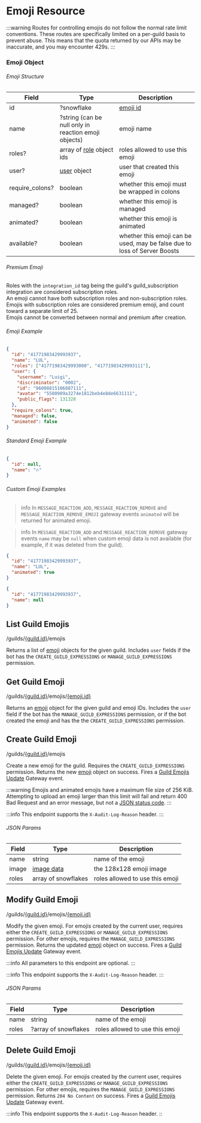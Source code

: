 
# Emoji Resource

:::warning
Routes for controlling emojis do not follow the normal rate limit conventions. These routes are specifically limited on a per-guild basis to prevent abuse. This means that the quota returned by our APIs may be inaccurate, and you may encounter 429s.
:::

### Emoji Object

###### Emoji Structure

| Field           | Type                                                             | Description                                                               |
|-----------------|------------------------------------------------------------------|---------------------------------------------------------------------------|
| id              | ?snowflake                                                       | [emoji id](/docs/reference#image-formatting)                              |
| name            | ?string (can be null only in reaction emoji objects)             | emoji name                                                                |
| roles?          | array of [role](/docs/topics/permissions#role-object) object ids | roles allowed to use this emoji                                           |
| user?           | [user](/docs/resources/user#user-object) object                  | user that created this emoji                                              |
| require_colons? | boolean                                                          | whether this emoji must be wrapped in colons                              |
| managed?        | boolean                                                          | whether this emoji is managed                                             |
| animated?       | boolean                                                          | whether this emoji is animated                                            |
| available?      | boolean                                                          | whether this emoji can be used, may be false due to loss of Server Boosts |

###### Premium Emoji

Roles with the `integration_id` tag being the guild's guild_subscription integration are considered subscription roles.  
An emoji cannot have both subscription roles and non-subscription roles.  
Emojis with subscription roles are considered premium emoji, and count toward a separate limit of 25.  
Emojis cannot be converted between normal and premium after creation.

###### Emoji Example

```json
{
  "id": "41771983429993937",
  "name": "LUL",
  "roles": ["41771983429993000", "41771983429993111"],
  "user": {
    "username": "Luigi",
    "discriminator": "0002",
    "id": "96008815106887111",
    "avatar": "5500909a3274e1812beb4e8de6631111",
    "public_flags": 131328
  },
  "require_colons": true,
  "managed": false,
  "animated": false
}
```

###### Standard Emoji Example

```json
{
  "id": null,
  "name": "🔥"
}
```

###### Custom Emoji Examples

>info
>In `MESSAGE_REACTION_ADD`, `MESSAGE_REACTION_REMOVE` and `MESSAGE_REACTION_REMOVE_EMOJI` gateway events `animated` will be returned for animated emoji.

>info
>In `MESSAGE_REACTION_ADD` and `MESSAGE_REACTION_REMOVE` gateway events `name` may be `null` when custom emoji data is not available (for example, if it was deleted from the guild).

```json
{
  "id": "41771983429993937",
  "name": "LUL",
  "animated": true
}
```

```json
{
  "id": "41771983429993937",
  "name": null
}
```

## List Guild Emojis

<RoutePill method="GET">/guilds/[\{guild.id\}](/docs/resources/guild#guild-object)/emojis</RoutePill>

Returns a list of [emoji](/docs/resources/emoji#emoji-object) objects for the given guild. Includes `user` fields if the bot has the `CREATE_GUILD_EXPRESSIONS` or `MANAGE_GUILD_EXPRESSIONS` permission.

## Get Guild Emoji

<RoutePill method="GET">/guilds/[\{guild.id\}](/docs/resources/guild#guild-object)/emojis/[\{emoji.id\}](/docs/resources/emoji#emoji-object)</RoutePill>

Returns an [emoji](/docs/resources/emoji#emoji-object) object for the given guild and emoji IDs. Includes the `user` field if the bot has the `MANAGE_GUILD_EXPRESSIONS` permission, or if the bot created the emoji and has the the `CREATE_GUILD_EXPRESSIONS` permission.

## Create Guild Emoji

<RoutePill method="POST">/guilds/[\{guild.id\}](/docs/resources/guild#guild-object)/emojis</RoutePill>

Create a new emoji for the guild. Requires the `CREATE_GUILD_EXPRESSIONS` permission. Returns the new [emoji](/docs/resources/emoji#emoji-object) object on success. Fires a [Guild Emojis Update](/docs/topics/gateway-events#guild-emojis-update) Gateway event.

:::warning
Emojis and animated emojis have a maximum file size of 256 KiB. Attempting to upload an emoji larger than this limit will fail and return 400 Bad Request and an error message, but not a [JSON status code](/docs/topics/opcodes-and-status-codes#json).
:::

:::info
This endpoint supports the `X-Audit-Log-Reason` header.
:::

###### JSON Params

| Field | Type                                     | Description                     |
|-------|------------------------------------------|---------------------------------|
| name  | string                                   | name of the emoji               |
| image | [image data](/docs/reference#image-data) | the 128x128 emoji image         |
| roles | array of snowflakes                      | roles allowed to use this emoji |

## Modify Guild Emoji

<RoutePill method="PATCH">/guilds/[\{guild.id\}](/docs/resources/guild#guild-object)/emojis/[\{emoji.id\}](/docs/resources/emoji#emoji-object)</RoutePill>

Modify the given emoji. For emojis created by the current user, requires either the `CREATE_GUILD_EXPRESSIONS` or `MANAGE_GUILD_EXPRESSIONS` permission. For other emojis, requires the `MANAGE_GUILD_EXPRESSIONS` permission. Returns the updated [emoji](/docs/resources/emoji#emoji-object) object on success. Fires a [Guild Emojis Update](/docs/topics/gateway-events#guild-emojis-update) Gateway event.

:::info
All parameters to this endpoint are optional.
:::

:::info
This endpoint supports the `X-Audit-Log-Reason` header.
:::

###### JSON Params

| Field | Type                 | Description                     |
|-------|----------------------|---------------------------------|
| name  | string               | name of the emoji               |
| roles | ?array of snowflakes | roles allowed to use this emoji |

## Delete Guild Emoji

<RoutePill method="DELETE">/guilds/[\{guild.id\}](/docs/resources/guild#guild-object)/emojis/[\{emoji.id\}](/docs/resources/emoji#emoji-object)</RoutePill>

Delete the given emoji. For emojis created by the current user, requires either the `CREATE_GUILD_EXPRESSIONS` or `MANAGE_GUILD_EXPRESSIONS` permission. For other emojis, requires the `MANAGE_GUILD_EXPRESSIONS` permission. Returns `204 No Content` on success. Fires a [Guild Emojis Update](/docs/topics/gateway-events#guild-emojis-update) Gateway event.

:::info
This endpoint supports the `X-Audit-Log-Reason` header.
::